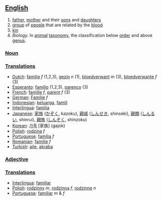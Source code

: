 ==[[English]]==

# [[father]], [[mother]] and their [[son]]s and [[daughter]]s
# [[group]] of [[people]] that are related by the [[blood]]
# [[kin]]
# ''Biology.''  In [[animal]] [[taxonomy]], the classification below [[order]] and above [[genus]].


===[[Noun]]===

===[[Translation]]s===
*[[Dutch]]: [[familie]] ''f'' (1,2,3), [[gezin]] ''n'' (1), [[bloedverwant]] ''m'' (3), [[bloedverwante]] ''f'' (3)
*[[Esperanto]]: [[familio]] (1,2,3), [[parenco]] (3)
*[[French]]: [[famille]] ''f'', [[parent]] ''f'' (3)
*[[German]]: [[Familie]] ''f''
*[[Indonesian]]: [[keluarga]], [[famili]]
*[[Interlingua]]: [[familia]]
*[[Japanese]]: [[家族]] ([[かぞく]], kazoku), [[親戚]] ([[しんせき]], shinseki), [[親類]] ([[しんるい]], shinrui), [[親族]] ([[しんぞく]], shinzoku)
*[[Korean]]: [[가족]] [家族] (gajok)
*[[Polish]]: [[rodzina]] ''f''
*[[Portuguese]]: [[família]] ''f''
*[[Romanian]]: [[familie]] ''f''
*[[Turkish]]: [[aile]], [[akraba]]

===[[Adjective]]===

===[[Translation]]s===
*[[Interlingua]]: [[familiar]]
*[[Polish]]: [[rodzinny]] ''m'', [[rodzinny|rodzinna]] ''f'', [[rodzinny|rodzinne]] ''n''
*[[Portuguese]]: [[familiar]] ''m'' & ''f''